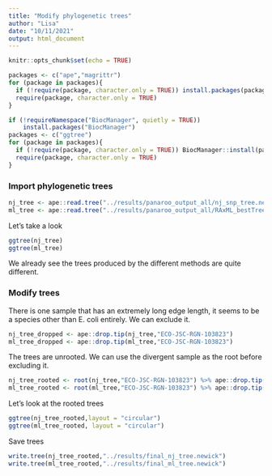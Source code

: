 ```yaml
---
title: "Modify phylogenetic trees"
author: "Lisa"
date: "10/11/2021"
output: html_document
---
```


```r
knitr::opts_chunk$set(echo = TRUE)
```

```r
packages <- c("ape","magrittr")
for (package in packages){
  if (!require(package, character.only = TRUE)) install.packages(package)
  require(package, character.only = TRUE)
}
```

```r
if (!requireNamespace("BiocManager", quietly = TRUE))
    install.packages("BiocManager")
packages <- c("ggtree")
for (package in packages){
  if (!require(package, character.only = TRUE)) BiocManager::install(package)
  require(package, character.only = TRUE)
}
```

### Import phylogenetic trees
```r
nj_tree <- ape::read.tree("../results/panaroo_output_all/nj_snp_tree.newick")
ml_tree <- ape::read.tree("../results/panaroo_output_all/RAxML_bestTree.ml_tree")
```

Let's take a look
```r
ggtree(nj_tree)
ggtree(ml_tree)
```
We already see the trees produced by the different methods are quite different.

### Modify trees
There is one sample that has an extremely long edge length, it seems to be a species other than E. coli entirely.
We can exclude it.
```r
nj_tree_dropped <- ape::drop.tip(nj_tree,"ECO-JSC-RGN-103823")
ml_tree_dropped <- ape::drop.tip(ml_tree,"ECO-JSC-RGN-103823")
```

The trees are unrooted. We can use the divergent sample as the root before excluding it.
```r
nj_tree_rooted <- root(nj_tree,"ECO-JSC-RGN-103823") %>% ape::drop.tip("ECO-JSC-RGN-103823")
ml_tree_rooted <- root(ml_tree,"ECO-JSC-RGN-103823") %>% ape::drop.tip("ECO-JSC-RGN-103823")
```
Let's look at the rooted trees
```r
ggtree(nj_tree_rooted,layout = "circular")
ggtree(ml_tree_rooted, layout = "circular")
```

Save trees
```r
write.tree(nj_tree_rooted,"../results/final_nj_tree.newick")
write.tree(ml_tree_rooted,"../results/final_ml_tree.newick")
```
